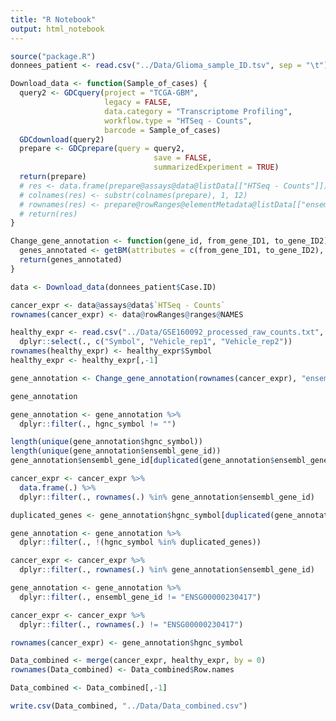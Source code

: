```yaml
---
title: "R Notebook"
output: html_notebook
---
```


```r
source("package.R")
donnees_patient <- read.csv("../Data/Glioma_sample_ID.tsv", sep = "\t")
```

```r
Download_data <- function(Sample_of_cases) {
  query2 <- GDCquery(project = "TCGA-GBM", 
                     legacy = FALSE, 
                     data.category = "Transcriptome Profiling", 
                     workflow.type = "HTSeq - Counts", 
                     barcode = Sample_of_cases)
  GDCdownload(query2)
  prepare <- GDCprepare(query = query2,
                                save = FALSE,
                                summarizedExperiment = TRUE)
  return(prepare)
  # res <- data.frame(prepare@assays@data@listData[["HTSeq - Counts"]])
  # colnames(res) <- substr(colnames(prepare), 1, 12)
  # rownames(res) <- prepare@rowRanges@elementMetadata@listData[["ensembl_gene_id"]]
  # return(res)
}
```

```r
Change_gene_annotation <- function(gene_id, from_gene_ID1, to_gene_ID2){
  genes_annotated <- getBM(attributes = c(from_gene_ID1, to_gene_ID2), filters = from_gene_ID1, values = gene_id, mart = ensembl)
  return(genes_annotated)
}
```


```r
data <- Download_data(donnees_patient$Case.ID)

cancer_expr <- data@assays@data$`HTSeq - Counts`
rownames(cancer_expr) <- data@rowRanges@ranges@NAMES

healthy_expr <- read.csv("../Data/GSE160092_processed_raw_counts.txt", sep = "\t") %>%
  dplyr::select(., c("Symbol", "Vehicle_rep1", "Vehicle_rep2"))
rownames(healthy_expr) <- healthy_expr$Symbol
healthy_expr <- healthy_expr[,-1]
```

```r
gene_annotation <- Change_gene_annotation(rownames(cancer_expr), "ensembl_gene_id", "hgnc_symbol")
```


```r
gene_annotation

gene_annotation <- gene_annotation %>%
  dplyr::filter(., hgnc_symbol != "")

length(unique(gene_annotation$hgnc_symbol))
length(unique(gene_annotation$ensembl_gene_id))
gene_annotation$ensembl_gene_id[duplicated(gene_annotation$ensembl_gene_id)]

cancer_expr <- cancer_expr %>%
  data.frame(.) %>%
  dplyr::filter(., rownames(.) %in% gene_annotation$ensembl_gene_id)

duplicated_genes <- gene_annotation$hgnc_symbol[duplicated(gene_annotation$hgnc_symbol)]

gene_annotation <- gene_annotation %>%
  dplyr::filter(., !(hgnc_symbol %in% duplicated_genes))

cancer_expr <- cancer_expr %>%
  dplyr::filter(., rownames(.) %in% gene_annotation$ensembl_gene_id)

gene_annotation <- gene_annotation %>%
  dplyr::filter(., ensembl_gene_id != "ENSG00000230417")

cancer_expr <- cancer_expr %>%
  dplyr::filter(., rownames(.) != "ENSG00000230417")

rownames(cancer_expr) <- gene_annotation$hgnc_symbol
```

```r
Data_combined <- merge(cancer_expr, healthy_expr, by = 0)
rownames(Data_combined) <- Data_combined$Row.names

Data_combined <- Data_combined[,-1]

write.csv(Data_combined, "../Data/Data_combined.csv")
```


###########################################################################################################################
###########################################################################################################################
###########################################################################################################################
###########################################################################################################################
###########################################################################################################################

